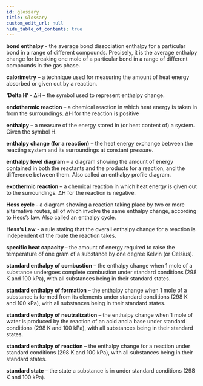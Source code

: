 ```yaml
---
id: glossary
title: Glossary
custom_edit_url: null
hide_table_of_contents: true
---
```



<p>
  <strong>bond enthalpy</strong>
  <AudioButton url='/media/78.4c4cb864.mp3' /> - the average bond dissociation enthalpy
  for a particular bond in a range of different compounds. Precisely, it is the average
  enthalpy change for breaking one mole of a particular bond in a range of different
  compounds in the gas phase.
</p>
<p>
  <strong>calorimetry</strong>
  <AudioButton url='/media/79.8387e651.mp3' /> – a technique used for measuring the
  amount of heat energy absorbed or given out by a reaction.
</p>
<p>
  <strong>‘Delta H’ </strong>
  <AudioButton url='/media/80.90280f35.mp3' /> - ΔH – the symbol used to represent
  enthalpy change.
</p>
<p>
  <strong>endothermic reaction</strong>
  <AudioButton url='/media/81.da7b7d1c.mp3' /> – a chemical reaction in which heat
  energy is taken in from the surroundings. ΔH for the reaction is positive
</p>
<p>
  <strong>enthalpy</strong>
  <AudioButton url='/media/82.79589ef7.mp3' /> – a measure of the energy stored in
  (or heat content of) a system. Given the symbol H.
</p>
<p>
  <strong>enthalpy change (for a reaction)</strong>
  <AudioButton url='/media/83.1b6dad53.mp3' /> – the heat energy exchange between
  the reacting system and its surroundings at constant pressure.
</p>
<p>
  <strong>enthalpy level diagram</strong>
  <AudioButton url='/media/84.7ddaae9d.mp3' /> – a diagram showing the amount of
  energy contained in both the reactants and the products for a reaction, and the
  difference between them. Also called an enthalpy profile diagram.
</p>
<p>
  <strong>exothermic reaction</strong>
  <AudioButton url='/media/85.40ab116d.mp3' /> – a chemical reaction in which heat
  energy is given out to the surroundings. ΔH for the reaction is negative.
</p>
<p>
  <strong>Hess cycle </strong>
  <AudioButton url='/media/86.531f2ff3.mp3' /> - a diagram showing a reaction taking
  place by two or more alternative routes, all of which involve the same enthalpy
  change, according to Hess’s law. Also called an enthalpy cycle.
</p>
<p>
  <strong>Hess’s Law</strong>
  <AudioButton url='/media/87.e54687af.mp3' /> - a rule stating that the overall
  enthalpy change for a reaction is independent of the route the reaction takes.
</p>
<p>
  <strong>specific heat capacity </strong>
  <AudioButton url='/media/88.d149cc69.mp3' /> – the amount of energy required to
  raise the temperature of one gram of a substance by one degree Kelvin (or Celsius).
</p>
<p>
  <strong>standard enthalpy of combustion</strong>
  <AudioButton url='/media/89.03ed8cac.mp3' /> – the enthalpy change when 1 mole
  of a substance undergoes complete combustion under standard conditions (298 K and
  100 kPa), with all substances being in their standard states.
</p>
<p>
  <strong>standard enthalpy of formation</strong>
  <AudioButton url='/media/90.eb7351da.mp3' /> – the enthalpy change when 1 mole
  of a substance is formed from its elements under standard conditions (298 K and
  100 kPa), with all substances being in their standard states.
</p>
<p>
  <strong>standard enthalpy of neutralization</strong>
  <AudioButton url='/media/91.1b2524ae.mp3' /> – the enthalpy change when 1 mole
  of water is produced by the reaction of an acid and a base under standard conditions
  (298 K and 100 kPa), with all substances being in their standard states.
</p>
<p>
  <strong>standard enthalpy of reaction</strong>
  <AudioButton url='/media/92.31164233.mp3' /> – the enthalpy change for a reaction
  under standard conditions (298 K and 100 kPa), with all substances being in their
  standard states.
</p>
<p>
  <strong>standard state</strong>
  <AudioButton url='/media/93.1d0e2c4d.mp3' /> – the state a substance is in under
  standard conditions (298 K and 100 kPa).
</p>
